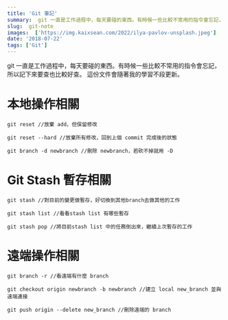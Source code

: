 ```yaml
---
title: 'Git 筆記'
summary:  git 一直是工作過程中，每天要碰的東西。有時候一些比較不常用的指令會忘記，所以記下來要查也比較好查。
slug:  git-note
images:  ['https://img.kaixsean.com/2022/ilya-pavlov-unsplash.jpeg']
date: '2018-07-22'
tags: ['Git']
---
```

git 一直是工作過程中，每天要碰的東西。有時候一些比較不常用的指令會忘記，所以記下來要查也比較好查。
這份文件會隨著我的學習不段更新。

# 本地操作相關

`git reset //放棄 add，但保留修改`

`git reset --hard //放棄所有修改，回到上個 commit 完成後的狀態`

`git branch -d newbranch //刪除 newbranch，若砍不掉就用 -D`

# Git Stash 暫存相關

`git stash //對目前的變更做暫存，好切換到其他branch去做其他的工作`

`git stash list //看看stash list 有哪些暫存`

`git stash pop //將目前stash list 中的任務倒出來，繼續上次暫存的工作`

# 遠端操作相關

`git branch -r //看遠端有什麼 branch`

`git checkout origin newbranch -b newbranch //建立 local new_branch 並與遠端連接`

`git push origin --delete new_branch //刪除遠端的 branch`
